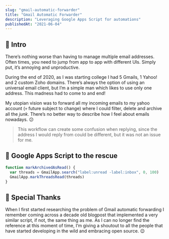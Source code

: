 ```yaml
---
slug: "gmail-automatic-forwarder"
title: "Gmail Automatic Forwarder"
description: "Leveraging Google Apps Script for automations"
publishedAt: "2021-06-04"
---
```



## 📖 Intro

There’s nothing worse than having to manage multiple email addresses. Often times, you need to jump from app to app with different UIs. Simply put, it’s annoying and unproductive.

During the end of 2020, as I was starting college I had 5 Gmails, 1 Yahoo! and 2 custom Zoho domains. There’s always the option of using an universal email client, but I’m a simple man which likes to use only one address. This madness had to come to and end!

<FancyImage src="/images/journal/gmail-automatic-forwarder/accounts.jpeg" alt="" width="250" height="444" />

My utopian vision was to forward all my incoming emails to my yahoo account (💀 future subject to change) where I could filter, delete and archive all the _junk_. There’s no better way to describe how I feel about emails nowadays. 😕

> This workflow can create some confusion when replying, since the address I would reply from could be different, but it was not an issue for me.

## 💫 Google Apps Script to the rescue

```javascript
function markArchivedAsRead() {
  var threads = GmailApp.search("label:unread -label:inbox", 0, 100)
  GmailApp.markThreadsRead(threads)
}
```

## 👏 Special Thanks

When I first started researching the problem of Gmail automatic forwarding I remember coming across a decade old blogpost that implemented a very similar script, if not, the same thing as me. As I can no longer find the reference at this moment of time, I’m giving a shoutout to all the people that have started developing in the wild and embracing open source. 😉
